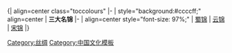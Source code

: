
<br clear=all>
{| align=center class="toccolours"
|-
| style="background:#ccccff;" align=center | '''三大名锦'''
|-
| align=center style="font-size: 97%;" | [[蜀锦]] | [[云锦]] | [[苏州宋锦|宋锦]]
</font>
|}
<noinclude>[[Category:丝绸]][[Category:中国文化模板]]</noinclude>